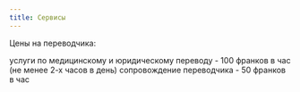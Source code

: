 ```yaml
---
title: Сервисы
---
```


Цены на переводчика:

yслуги по медицинскому и юридическому переводу - 100 франков в час (не менее 2-х часов в день)
cопровождение переводчика - 50 франков в час
